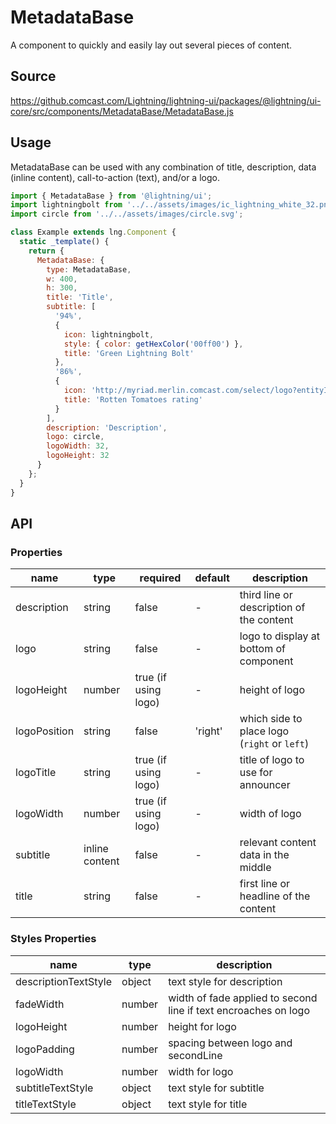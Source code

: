 
# MetadataBase

A component to quickly and easily lay out several pieces of content.

## Source

https://github.comcast.com/Lightning/lightning-ui/packages/@lightning/ui-core/src/components/MetadataBase/MetadataBase.js

## Usage

MetadataBase can be used with any combination of title, description, data (inline content), call-to-action (text), and/or a logo.

```js
import { MetadataBase } from '@lightning/ui';
import lightningbolt from '../../assets/images/ic_lightning_white_32.png';
import circle from '../../assets/images/circle.svg';

class Example extends lng.Component {
  static _template() {
    return {
      MetadataBase: {
        type: MetadataBase,
        w: 400,
        h: 300,
        title: 'Title',
        subtitle: [
          '94%',
          {
            icon: lightningbolt,
            style: { color: getHexColor('00ff00') },
            title: 'Green Lightning Bolt'
          },
          '86%',
          {
            icon: 'http://myriad.merlin.comcast.com/select/logo?entityId=8527084350383982239&width=32&height=&ratio=1x1&trim=false',
            title: 'Rotten Tomatoes rating'
          }
        ],
        description: 'Description',
        logo: circle,
        logoWidth: 32,
        logoHeight: 32
      }
    };
  }
}
```

<Canvas>
  <Story id="metadata-metadatabase--metadata-base" />
</Canvas>

## API

### Properties

| name         | type           | required             | default | description                                  |
| ------------ | -------------- | -------------------- | ------- | -------------------------------------------- |
| description  | string         | false                | -       | third line or description of the content     |
| logo         | string         | false                | -       | logo to display at bottom of component       |
| logoHeight   | number         | true (if using logo) | -       | height of logo                               |
| logoPosition | string         | false                | 'right' | which side to place logo (`right` or `left`) |
| logoTitle    | string         | true (if using logo) | -       | title of logo to use for announcer           |
| logoWidth    | number         | true (if using logo) | -       | width of logo                                |
| subtitle     | inline content | false                | -       | relevant content data in the middle          |
| title        | string         | false                | -       | first line or headline of the content        |

### Styles Properties

| name                 | type   | description                                                     |
| -------------------- | ------ | --------------------------------------------------------------- |
| descriptionTextStyle | object | text style for description                                      |
| fadeWidth            | number | width of fade applied to second line if text encroaches on logo |
| logoHeight           | number | height for logo                                                 |
| logoPadding          | number | spacing between logo and secondLine                             |
| logoWidth            | number | width for logo                                                  |
| subtitleTextStyle    | object | text style for subtitle                                         |
| titleTextStyle       | object | text style for title                                            |
